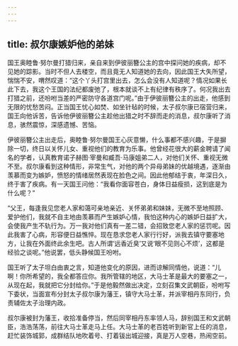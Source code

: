 ```yaml
---
---
---
```

title: 叔尔康嫉妒他的弟妹
---




国王奥睦鲁·努尔曼打猎归来，亲自来到伊彼丽簪公主的宫中探问她的疾病，却不见她的踪影。当时不但人去楼空，而且竟无人知道她的去向，因此国王大失所望，惴惴不安，喟然叹道：“这个丫头打宫里出去，怎么会没有人知道呢？情况如果长此下去，我这个王国的法纪都废弛了，根本就谈不上有纪律有秩序了。何况我出去打猎之前，还吩咐当差的严密防守各道宫门呢。”由于伊彼丽簪公主的出走，他感到无限的忧愁苦闷。正当国王忧心如焚、如坐针毡的时候，太子叔尔康已宿营归来，国王向他诉苦，告诉他伊彼丽簪公主趁他出猎之时不辞而走的消息，叔尔康听了消息，骇然震惊，深感遗憾、苦恼。

伊彼丽簪公主出走后，奥睦鲁·努尔曼国王心灰意懒，什么事都不感兴趣，于是摒除一切，终日以关怀儿女、重视他们的教育为乐事。他曾经花很大的薪金聘请了闻名的学者，认真教育诺子赫图·宰曼和臧吾·马康姐弟二人，对他们关怀、重视无微不至。叔尔康看到这种情形，非常生气，对他的两个异母弟妹的优越境遇，逐渐由羡慕而变为嫉妒，愤怒的情绪居然表现在脸色之间。因此他郁结于衷，年深日久，终于害了疾病。有一天国王问他：“我看你面容苍白，身体日益瘦损，这到底是为什么呢？”

“父王，每逢我见您老人家和蔼可亲地亲近、关怀弟弟和妹妹，无微不至地照顾、爱护他们，我就不自主地由羡慕而产生嫉妒心情，我怕这种内心的嫉妒日益扩大，会使我产生不轨行为。万一我对他们真有一差二错，会招致您老人家的惩罚呢。因此我害了心病，形容便日益憔悴。现在恳求您老人家行行好，派我去镇守要塞地方，让我在外面终此余生吧。古人所谓‘远香近臭’又说‘眼不见则心不烦’，这都是经验之谈呢。”他说罢，低头静候国王吩咐。

国王听了太子坦白由衷之言，知道他变化的原因，进而谅解同情他，说道：“儿啊！你所希望的，我全都答应你。我所管辖的地区，大马士革是最大的要塞之一，从现在起，我就把它分封给你。”于是他毅然做出决定，立刻召集文武朝臣，吩咐写下委状，当面宣布分封太子叔尔康为藩王，镇守大马士革，并派宰相丹东同行，负责辅佐太子治理内政。

叔尔康被封为藩王，收拾准备停当，然后同宰相丹东率领人马，辞别国王和文武朝臣，浩浩荡荡，前往大马士革走马上任。大马士革的老百姓听到新官上任的消息，赶忙装饰城郭，成群结队地吹着号、打着钹出城迎接，真是万人空巷，热闹空前。